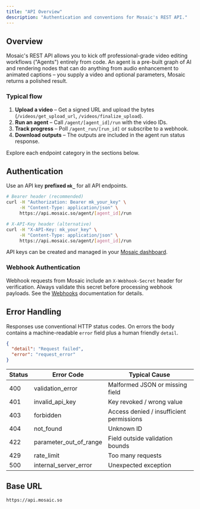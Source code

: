 ```yaml
---
title: "API Overview"
description: "Authentication and conventions for Mosaic's REST API."
---
```


## Overview

Mosaic's REST API allows you to kick off professional-grade video editing workflows ("Agents") entirely from code. An agent is a pre-built graph of AI and rendering nodes that can do anything from audio enhancement to animated captions – you supply a video and optional parameters, Mosaic returns a polished result.

### Typical flow

1. **Upload a video** – Get a signed URL and upload the bytes (`/videos/get_upload_url`, `/videos/finalize_upload`).
2. **Run an agent** – Call `/agent/[agent_id]/run` with the video IDs.
3. **Track progress** – Poll `/agent_run/[run_id]` or subscribe to a webhook.
4. **Download outputs** – The outputs are included in the agent run status response.

Explore each endpoint category in the sections below.

## Authentication

Use an API key **prefixed `mk_`** for all API endpoints.

```bash
# Bearer header (recommended)
curl -H "Authorization: Bearer mk_your_key" \
     -H "Content-Type: application/json" \
     https://api.mosaic.so/agent/[agent_id]/run

# X-API-Key header (alternative)
curl -H "X-API-Key: mk_your_key" \
     -H "Content-Type: application/json" \
     https://api.mosaic.so/agent/[agent_id]/run
```

API keys can be created and managed in your [Mosaic dashboard](https://app.mosaic.so).

### Webhook Authentication

Webhook requests from Mosaic include an `X-Webhook-Secret` header for verification. Always validate this secret before processing webhook payloads. See the [Webhooks](/overview/webhooks) documentation for details.



## Error Handling

Responses use conventional HTTP status codes. On errors the body contains a machine-readable `error` field plus a human friendly `detail`.

```json
{
  "detail": "Request failed",
  "error": "request_error"
}
```

| Status | Error Code | Typical Cause |
| --- | --- | --- |
| 400 | validation_error | Malformed JSON or missing field |
| 401 | invalid_api_key | Key revoked / wrong value |
| 403 | forbidden | Access denied / insufficient permissions |
| 404 | not_found | Unknown ID |
| 422 | parameter_out_of_range | Field outside validation bounds |
| 429 | rate_limit | Too many requests |
| 500 | internal_server_error | Unexpected exception |

## Base URL

```text
https://api.mosaic.so
```
